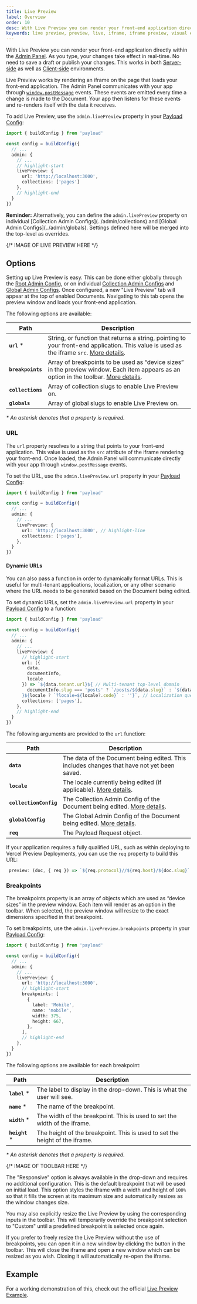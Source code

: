 ```yaml
---
title: Live Preview
label: Overview
order: 10
desc: With Live Preview you can render your front-end application directly within the Admin Panel. Your changes take effect as you type. No save needed.
keywords: live preview, preview, live, iframe, iframe preview, visual editing, design
---
```


With Live Preview you can render your front-end application directly within the [Admin Panel](../admin/overview). As you type, your changes take effect in real-time. No need to save a draft or publish your changes. This works in both [Server-side](./server) as well as [Client-side](./client) environments.

Live Preview works by rendering an iframe on the page that loads your front-end application. The Admin Panel communicates with your app through [`window.postMessage`](https://developer.mozilla.org/en-US/docs/Web/API/Window/postMessage) events. These events are emitted every time a change is made to the Document. Your app then listens for these events and re-renders itself with the data it receives.

To add Live Preview, use the `admin.livePreview` property in your [Payload Config](../configuration/overview):

```ts
import { buildConfig } from 'payload'

const config = buildConfig({
  // ...
  admin: {
    // ...
    // highlight-start
    livePreview: {
      url: 'http://localhost:3000',
      collections: ['pages']
    },
    // highlight-end
  }
})
```
<Banner type="warning">
  <strong>Reminder:</strong>
  Alternatively, you can define the <code>admin.livePreview</code> property on individual [Collection Admin Configs](../admin/collections) and [Global Admin Configs](../admin/globals). Settings defined here will be merged into the top-level as overrides.
</Banner>

{/* IMAGE OF LIVE PREVIEW HERE */}

## Options

Setting up Live Preview is easy. This can be done either globally through the [Root Admin Config](../admin/overview), or on individual [Collection Admin Configs](../admin/collections) and [Global Admin Configs](../admin/globals). Once configured, a new "Live Preview" tab will appear at the top of enabled Documents. Navigating to this tab opens the preview window and loads your front-end application.

The following options are available:

| Path              | Description                                                                                                                                           |
| ----------------- | ----------------------------------------------------------------------------------------------------------------------------------------------------- |
| **`url`** \*      | String, or function that returns a string, pointing to your front-end application. This value is used as the iframe `src`. [More details](#url).      |
| **`breakpoints`** | Array of breakpoints to be used as “device sizes” in the preview window. Each item appears as an option in the toolbar. [More details](#breakpoints). |
| **`collections`** | Array of collection slugs to enable Live Preview on.                                                                                                  |
| **`globals`**     | Array of global slugs to enable Live Preview on.                                                                                                      |

_\* An asterisk denotes that a property is required._

### URL

The `url` property resolves to a string that points to your front-end application. This value is used as the `src` attribute of the iframe rendering your front-end. Once loaded, the Admin Panel will communicate directly with your app through `window.postMessage` events.

To set the URL, use the `admin.livePreview.url` property in your [Payload Config](../configuration/overview):

```ts
import { buildConfig } from 'payload'

const config = buildConfig({
  // ...
  admin: {
    // ...
    livePreview: {
      url: 'http://localhost:3000', // highlight-line
      collections: ['pages'],
    },
  }
})
```

#### Dynamic URLs

You can also pass a function in order to dynamically format URLs. This is useful for multi-tenant applications, localization, or any other scenario where the URL needs to be generated based on the Document being edited.

To set dynamic URLs, set the `admin.livePreview.url` property in your [Payload Config](../configuration/overview) to a function:

```ts
import { buildConfig } from 'payload'

const config = buildConfig({
  // ...
  admin: {
    // ...
    livePreview: {
      // highlight-start
      url: ({
        data,
        documentInfo,
        locale
      }) => `${data.tenant.url}${ // Multi-tenant top-level domain
        documentInfo.slug === 'posts' ? `/posts/${data.slug}` : `${data.slug !== 'home' : `/${data.slug}` : ''}`
      }${locale ? `?locale=${locale?.code}` : ''}`, // Localization query param
      collections: ['pages'],
    },
    // highlight-end
  }
})
```

The following arguments are provided to the `url` function:

| Path               | Description                                                                                                       |
| ------------------ | ----------------------------------------------------------------------------------------------------------------- |
| **`data`**         | The data of the Document being edited. This includes changes that have not yet been saved.                        |
| **`locale`**       | The locale currently being edited (if applicable). [More details](../configuration/localization).                 |
| **`collectionConfig`** | The Collection Admin Config of the Document being edited. [More details](../admin/collections).                 |
| **`globalConfig`** | The Global Admin Config of the Document being edited. [More details](../admin/globals).                          |
| **`req`**          | The Payload Request object.  |

If your application requires a fully qualified URL, such as within deploying to Vercel Preview Deployments, you can use the `req` property to build this URL:

```ts
 preview: (doc, { req }) => `${req.protocol}//${req.host}/${doc.slug}`
```

### Breakpoints

The breakpoints property is an array of objects which are used as “device sizes” in the preview window. Each item will render as an option in the toolbar. When selected, the preview window will resize to the exact dimensions specified in that breakpoint.

To set breakpoints, use the `admin.livePreview.breakpoints` property in your [Payload Config](../configuration/overview):

```ts
import { buildConfig } from 'payload'

const config = buildConfig({
  // ...
  admin: {
    // ...
    livePreview: {
      url: 'http://localhost:3000',
      // highlight-start
      breakpoints: [
        {
          label: 'Mobile',
          name: 'mobile',
          width: 375,
          height: 667,
        },
      ],
      // highlight-end
    },
  }
})
```

The following options are available for each breakpoint:

| Path            | Description                                                                 |
| --------------- | --------------------------------------------------------------------------- |
| **`label`** \*  | The label to display in the drop-down. This is what the user will see.      |
| **`name`** \*   | The name of the breakpoint.                                                 |
| **`width`** \*  | The width of the breakpoint. This is used to set the width of the iframe.   |
| **`height`** \* | The height of the breakpoint. This is used to set the height of the iframe. |

_\* An asterisk denotes that a property is required._

{/* IMAGE OF TOOLBAR HERE */}

The "Responsive" option is always available in the drop-down and requires no additional configuration. This is the default breakpoint that will be used on initial load. This option styles the iframe with a width and height of `100%` so that it fills the screen at its maximum size and automatically resizes as the window changes size.

You may also explicitly resize the Live Preview by using the corresponding inputs in the toolbar. This will temporarily override the breakpoint selection to "Custom" until a predefined breakpoint is selected once again.

If you prefer to freely resize the Live Preview without the use of breakpoints, you can open it in a new window by clicking the button in the toolbar. This will close the iframe and open a new window which can be resized as you wish. Closing it will automatically re-open the iframe.

## Example

For a working demonstration of this, check out the official [Live Preview Example](https://github.com/payloadcms/payload/tree/main/examples/live-preview/payload).
